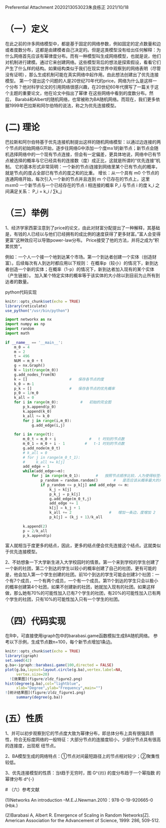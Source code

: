 Preferential Attachment
2020213053023朱良栋正
2021/10/18

# （一）定义

在此之前的许多网络模型中，都是基于固定的网络参数，例如固定的定点数量和边或者度数分布，这都是由建模者自己决定的。但是这类模型没有给出任何解释：为什么网络首先应该有幂律度分布。而有一种模型叫生成网络模型，也就是说，他们对机制进行建模。通过它来创建网络。这些模型背后的想法是探索假设，看看它们产生了什么样的结构。如果结构类似于我们在现实世界中观察到的网络表明（尽管没有证明），那么生成机制可能在真实网络中起作用。由此想法创建出了优先连接模型。 第一个提出这个问题的人是20世纪70年代的price，网络为什么是这样一个分布？他对科学论文的引用网络很感兴趣，在20世纪60年代撰写了一篇关于这个主题的重要论文，他在论文中指出了幂律 在这些网络中看到的度数分布。然后， Barabá和Albert的随机网络，也常被称为BA随机网络。而现在，我们更多依据1999年巴拉斯和阿尔伯特的说法，称之为优先连接模型。

# (二) 理论

巴拉斯和阿尔伯特基于优先连接机制提出这样的随机网络模型：以通过边连接的两个节点的初始网络G开始，逐步往网络G中添加一个度m≥1的新节点；新节点会随机选择网络中的一个现有节点连接，但会有一定偏差，更具体地说，网络中已有节点被选择的概率与它已经具有的连接数（度）成正比，这就是所谓的“优先连接”机制。
它的基本形式非常简明：一个新的节点i连接到网络里某个已有节点j的概率，就是节点j的度占全部已有节点的度之和的比重。
增长：从一个具有 m0 个节点的连通网络开始，每次引入一个新的节点并且连到 m 个已存在的节点上，这里 m≤m0
一个新节点与一个已经存在的节点 i 相连接的概率 P_i 与节点 i 的度 k_i 之间满足关系：
P_i = k_i / ∑k_j

# （三）举例 

1、经济学家西蒙注意到了price的论文，由此对财富分配提出了一种解释，其基础是，有钱的人已经以与他们已经拥有的成比例的速度获得了更多财富。”富人会变得更富”这种效应可以导致power-law分布。
Price接受了他的方法，并将之成为“积累优势”。

例如：一个人一个接一个地到达某个市场。第一个到达者创建一个实体（创造财富）。后续每次有人到达时都应用以下规则：
在概率p（较小）的情况下，新到达者创造一个新的实体；在概率（1-p）的情况下，新到达者加入现有的某个实体（产生链接）。
加入某个特定实体的概率等于该实体的大小除以到目前为止所有到达者的数量。

python代码实现

```r
knitr::opts_chunk$set(echo = TRUE)
library(reticulate)
use_python("/usr/bin/python")
```
```python
import networkx as nx
import numpy as np
import random
import math
 
if __name__ == '__main__':
    m_0 = 4
    m = 2
    t = 496
    NUM = m_0 + t
    g = nx.Graph()
    N = list(range(m_0))
    g.add_nodes_from(N)
    k = []                   #   保存各节点的度
    k_0 = m-1
    p_k = []                 #   保存各节点的优先概率
    p_0 = 1/m_0
    k_all = 0
    for i in range(m_0):          #   初始的完全图    
        p_k.append(p_0)
        k.append(k_0)
        k_all += k_0
        for j in range(i,m_0):
            g.add_edge(i,j)
 
    for i in range(t):
        m_0_t = m_0 + i               #   t 时刻的节点数
        m_0_1 = m_0 + i - 1         #   t-1 时刻的节点数
        g.add_node(m_0_t)
        # k_all = 0
        # for j in range(m_0_t_1):
        #     k_all += k[j]
        add_edge = 1
        while(add_edge<=m):
            for j in range(m_0_1):       #   按照节点顺序比较，人为使得标签小的节点度偏大
                p_random = random.random()       #   是否应该从概率最大的开始比较
                if p_random <= p_k[j] and add_edge <= m:
                    k_j = k[j]
                    p_k_j = p_k[j]
                    g.add_edge(m_0_t,j)
                    add_edge += 1
                    k[j] = k_j + 1
                    k_all += 2                 #   增加一条边，度增加 2
                    p_k[j] = (k_j + 1)/k_all
 
        k.append(2)
        p = 2/k_all
        p_k.append(p)
```

富人就相当于度更多的结点，因此，更多的结点便会优先连接这个结点。这就类似于优先连接模型。

2、不妨想象一下大学新生进入大学校园时的情景。第一个来到学校的学生创建了一个新的社团，第二个到达的学生以较小的概率创建了自己的社团，更有可能的是，他会加入第一个学生创建的社团。前10个到达的学生可能会创建3个社团：一个有7个成员，一个有两个成员，一个有一个成员。第11个到达的学生只会以极小的概率创建第4个社团，如果不创建新的社团，她就加入现有的社团。如果这样做，那么她有70%的可能性加入已有7个学生的社团，有20%的可能性加入已有两个学生的社团，只有10%的可能性加入只有一个学生的社团。

# （四）代码实现

在R中，可直接使用igraph包中的barabasi.game函数模拟生成BA随机网络。 参考以下示例，生成节点数n=100，每个新节点增加1条边。
```r
knitr::opts_chunk$set(echo = TRUE)
library(igraph)
set.seed(42)
g.ba<-igraph::barabasi.game(100,directed = FALSE)
plot(g.ba,layout=layout.circle(g.ba),vertex.label=NA,
     vertex.size=20)
  ![效果图](figure/zldz_figure2.png)
hist(degree(g.ba),col="lightblue",
     xlab="Degree",ylab="Frequency",main="")
![统计结果图](figure/zldz_figure1.png)   
     summary(degree(g.ba))    
```

# (五）性质

  1、并可以初步观察到它的节点度大致为幂律分布，即总体分布上具有很强异质性，符合无标度网络的一般特征：大部分节点的连接度较小，少部分节点具有很高的连接度，出现枢
  纽节点。
  
  2、BA模型生成的网络特点：①节点对间最短路径上的节点相对较少；②聚集性较低。
  
  3、优先连接模型的性质：当t趋于无穷时，图 G^{(t)} 的度分布趋于一个幂指数 \alpha=3 的幂律分布 d^{-\alpha}
 
 # （六）参考文献 
  
(1)Networks An introduction –M.E.J.Newman.2010：978-0-19-920665-0 (Hbk.)

(2)Barabasi A, Albert R. Emergence of Scaling in Random Networks[Z]. American Association for the Advancement of Science, 1999: 286, 509-512.
